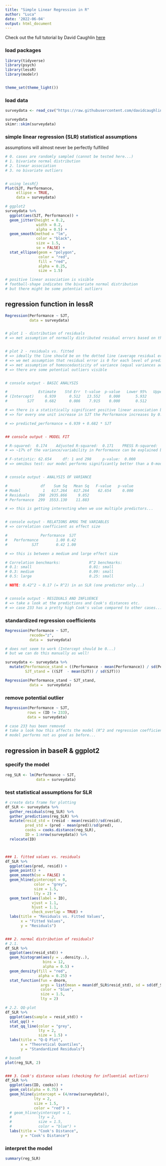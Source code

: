 ```yaml
---
title: "Simple Linear Regression in R"
author: "Luca"
date: '2022-06-04'
output: html_document
---
```


Check out the full tutorial by David Caughlin [here](https://www.youtube.com/watch?v=yoPGwvUzjgQ&list=PLKkRkURCtPjCJOZHskCoyJCPb8wMDs2CW&index=23)


### load packages

```r
library(tidyverse)
library(psych)
library(lessR)
library(modelr)


theme_set(theme_light())
```

### load data

```r
surveydata <- read_csv("https://raw.githubusercontent.com/davidcaughlin/R-Tutorial-Data-Files/master/SelectionExercise.csv")

surveydata
skimr::skim(surveydata)
```



### simple linear regression (SLR) statistical assumptions

assumptions will almost never be perfectly fulfilled

```r
# 0. cases are randomly sampled (cannot be tested here...)
# 1. bivariate normal distribution
# 2. linear association
# 3. no bivariate outliers


# using lessR{}
Plot(SJT, Performance,
     ellipse = TRUE,
     data = surveydata)

# ggplot2
surveydata %>% 
  ggplot(aes(SJT, Performance)) + 
  geom_jitter(height = 0.2,
              width = 0.2,
              alpha = 0.5) + 
  geom_smooth(method = "lm",
              color = "black",
              size = 1.5,
              se = FALSE) +
  stat_ellipse(geom = "polygon",
               color = "red",
               fill = "red",
               alpha = 0.25,
               size = 1.5)

# positive linear association is visible
# football-shape indicates the bivariate normal distribution
# but there might be some potential outliers
```




## regression function in lessR{}

```r
Regression(Performance ~ SJT,
           data = surveydata)


# plot 1 - distribution of residuals 
# => met assumption of normally distributed residual errors based on the distribution of residuals


# plot 2 - residuals vs. fitted
# => ideally the line should be on the dotted line (average residual error for each level of the outcome variable should be 0)
# => we met assumption that residual error is 0 for each level of predictor variable
# => met assumption of homoscedasticity of variance (equal variances across the levels of the predictor variable)
# => there are some potential outliers visible 


# console output - BASIC ANALYSIS 

#              Estimate    Std Err  t-value  p-value   Lower 95%   Upper 95% 
# (Intercept)     6.939      0.512   13.552    0.000       5.932       7.947   => significant
#         SJT     0.682      0.086    7.915    0.000       0.512       0.851   => significant

# => there is a statistically significant positive linear association between SJT and Performance (NOTE: that the coefficient is not standardized!)
# => for every one unit increase in SJT the Performance increases by 0.682 on average

# => predicted_performance = 6.939 + 0.682 * SJT


## console output - MODEL FIT

# R-squared:  0.174    Adjusted R-squared:  0.171    PRESS R-squared:  0.157 
# => ~17% of the variance/variability in Performance can be explained by SJT

# F-statistic: 62.654     df: 1 and 298     p-value:  0.000 
# => omnibus test: our model performs significantly better than a 0-model (with no predictors)


# console output - ANALYSIS OF VARIANCE

#               df    Sum Sq   Mean Sq   F-value   p-value 
# Model          1   617.264   617.264    62.654     0.000 
# Residuals    298  2935.866     9.852 
# Performance  299  3553.130    11.883 

# => this is getting interesting when we use multiple predictors...


# console output - RELATIONS AMOG THE VARIABLES
# => correlation coefficient as effect size

#               Performance  SJT 
#   Performance        1.00 0.42 
#           SJT        0.42 1.00 

# => this is between a medium and large effect size

# Correlation benchmarks:             R^2 benchmarks:
# 0.1: small                          0.01: small
# 0.3: medium                         0.09: small
# 0.5: large                          0.25: small

# NOTE: 0.42^2 ~ 0.17 (= R^2) in an SLR (one predictor only...)


# console output - RESIDUALS AND INFLUENCE
# => take a look at the predictions and Cook's distances etc.
# => case 233 has a pretty high Cook's value compared to other cases...
```


### standardized regression coefficients

```r
Regression(Performance ~ SJT,
           recode="z",
           data =  surveydata)

# does not seem to work (Intercept should be 0...)
# but we can do this manually as well!

surveydata <- surveydata %>% 
  mutate(Performance_stand = ((Performance - mean(Performance)) / sd(Performance)),
         SJT_stand = ((SJT  - mean(SJT)) / sd(SJT)))

Regression(Performance_stand ~ SJT_stand,
           data =  surveydata)
```



### remove potential outlier
```r
Regression(Performance ~ SJT,
          rows = (ID != 233),
          data = surveydata)

# case 233 has been removed
# take a look how this affects the model (R^2 and regression coefficients)
# model performs not as good as before...
```






## regression in baseR & ggplot2

### specify the model
```r
reg_SLR <- lm(Performance ~ SJT,
              data = surveydata)
```


### test statistical assumptions for SLR

```r
# create data frame for plotting
df_SLR <- surveydata %>% 
  gather_residuals(reg_SLR) %>% 
  gather_predictions(reg_SLR) %>% 
  mutate(resid_std = (resid - mean(resid))/sd(resid),
         pred_std = (pred - mean(pred))/sd(pred),
         cooks = cooks.distance(reg_SLR),
         ID = 1:nrow(surveydata)) %>% 
  relocate(ID)



### 1. fitted values vs. residuals
df_SLR %>% 
  ggplot(aes(pred, resid)) + 
  geom_point() + 
  geom_smooth(se = FALSE) + 
  geom_hline(yintercept = 0,
             color = "grey",
             size = 1.5,
             lty = 2) + 
  geom_text(aes(label = ID),
            vjust = 1.1,
            hjust = 1.1,
            check_overlap = TRUE) +
  labs(title = "Residuals vs. Fitted Values",
       x = "Fitted Values",
       y = "Residuals")


### 2. normal distribution of residuals?
# 2.1.
df_SLR %>% 
  ggplot(aes(resid_std)) +
  geom_histogram(aes(y = ..density..), 
                 bins = 12,
                 alpha = 0.5) +
  geom_density(fill = "red",
               alpha = 0.25) +
  stat_function(fun = dnorm, 
                args = list(mean = mean(df_SLR$resid_std), sd = sd(df_SLR$resid_std)),
                color = "blue",
                size = 1.5,
                lty = 2)

# 2.2. QQ-plot
df_SLR %>% 
  ggplot(aes(sample = resid_std)) +
  stat_qq() +
  stat_qq_line(color = "grey",
               lty = 2,
               size = 1.5) + 
  labs(title = "Q-Q Plot",
       x = "Theoretical Quantiles",
       y = "Standardized Residuals")

# baseR  
plot(reg_SLR, 2)


### 3. Cook's distance values (checking for influential outliers)
df_SLR %>% 
  ggplot(aes(ID, cooks)) + 
  geom_col(alpha = 0.75) + 
  geom_hline(yintercept = (4/nrow(surveydata)),
             lty = 2,
             size = 1.5,
             color = "red") + 
  # geom_hline(yintercept = 1,
  #            lty = 2,
  #            size = 1.5,
  #            color = "blue") +
  labs(title = "Cook's Distance",
       y = "Cook's Distance")
```


### interpret the model

```r
summary(reg_SLR)
```





